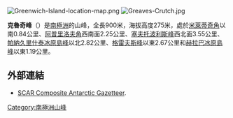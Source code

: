 {{coord|62|27|12.7|S|59|56|15.1|W|display=title}}

[[Image:Greenwich-Island-location-map.png|thumb]]
[[Image:Greaves-Crutch.jpg|thumb]]

'''克魯奇峰'''（{{lang-en|Crutch Peaks}}）是[[南極洲|南極洲]]的山峰，全長900米，海拔高度275米，處於[[米萊蒂奇角|米萊蒂奇角]]以南0.84公里、[[阿普里洛夫角|阿普里洛夫角]]西南面2.25公里、[[塞夫托波利斯峰|塞夫托波利斯峰]]西北面3.55公里、[[帕納久里什泰冰原島峰|帕納久里什泰冰原島峰]]以北2.82公里、[[格雷夫斯峰|格雷夫斯峰]]以東2.67公里和[[赫拉巴冰原島峰|赫拉巴冰原島峰]]以東1.19公里。

==外部連結==
* [http://data.aad.gov.au/aadc/gaz/scar/ SCAR Composite Antarctic Gazetteer]{{WebCite|url=https://www.webcitation.org/5ug2CfC7m?url=http://data.aad.gov.au/aadc/gaz/scar/ |date=20101202140255 |dateformat=iso }}.

{{Antarctica-geo-stub}}
[[Category:南極洲山峰|Category:南極洲山峰]]